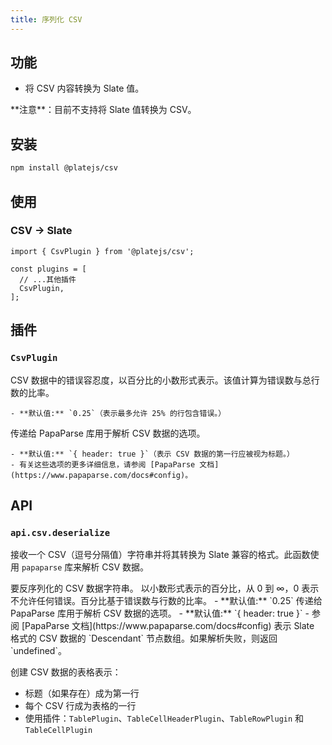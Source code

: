 ```yaml
---
title: 序列化 CSV
---
```


<ComponentPreview name="csv-demo" />

<PackageInfo>

## 功能

- 将 CSV 内容转换为 Slate 值。

<Callout className="my-4">
  **注意**：目前不支持将 Slate 值转换为 CSV。
</Callout>

</PackageInfo>

## 安装

```bash
npm install @platejs/csv
```

## 使用

### CSV -> Slate

```tsx
import { CsvPlugin } from '@platejs/csv';

const plugins = [
  // ...其他插件
  CsvPlugin,
];
```

## 插件

### `CsvPlugin`

<API name="CsvPlugin">
<APIOptions>
  <APIItem name="errorTolerance" type="number" optional>
    CSV 数据中的错误容忍度，以百分比的小数形式表示。该值计算为错误数与总行数的比率。

    - **默认值:** `0.25`（表示最多允许 25% 的行包含错误。）
  </APIItem>
  <APIItem name="parseOptions" type="ParseConfig" optional>
    传递给 PapaParse 库用于解析 CSV 数据的选项。

    - **默认值:** `{ header: true }`（表示 CSV 数据的第一行应被视为标题。）
    - 有关这些选项的更多详细信息，请参阅 [PapaParse 文档](https://www.papaparse.com/docs#config)。
  </APIItem>
</APIOptions>
</API>

## API

### `api.csv.deserialize`

接收一个 CSV（逗号分隔值）字符串并将其转换为 Slate 兼容的格式。此函数使用 `papaparse` 库来解析 CSV 数据。

<API name="deserialize">
<APIParameters>
  <APIItem name="data" type="string">
    要反序列化的 CSV 数据字符串。
  </APIItem>
  <APIItem name="errorTolerance" type="number" optional>
    以小数形式表示的百分比，从 0 到 ∞，0 表示不允许任何错误。百分比基于错误数与行数的比率。
    - **默认值:** `0.25`
  </APIItem>
  <APIItem name="parseOptions" type="ParseConfig">
    传递给 PapaParse 库用于解析 CSV 数据的选项。
    - **默认值:** `{ header: true }`
    - 参阅 [PapaParse 文档](https://www.papaparse.com/docs#config)
  </APIItem>
</APIParameters>

<APIReturns type="Descendant[]">
  表示 Slate 格式的 CSV 数据的 `Descendant` 节点数组。如果解析失败，则返回 `undefined`。
</APIReturns>
</API>

创建 CSV 数据的表格表示：
- 标题（如果存在）成为第一行
- 每个 CSV 行成为表格的一行
- 使用插件：`TablePlugin`、`TableCellHeaderPlugin`、`TableRowPlugin` 和 `TableCellPlugin`
